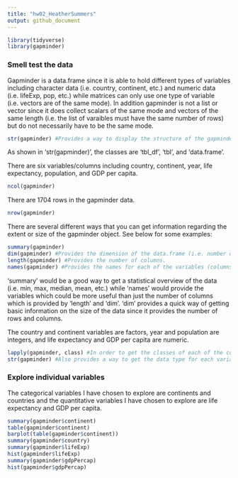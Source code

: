 ```yaml
---
title: "hw02_HeatherSummers"
output: github_document
---
```

```r
library(tidyverse)
library(gapminder)
```

### Smell test the data

Gapminder is a data.frame since it is able to hold different types of variables including character data (i.e. country, continent, etc.) and numeric data (i.e. lifeExp, pop, etc.) while matrices can only use one type of variable (i.e. vectors are of the same mode). In addition gapminder is not a list or vector since it does collect scalars of the same mode and vectors of the same length (i.e. the list of varaibles must have the same number of rows) but do not necessarily have to be the same mode. 
```r
str(gapminder) #Provides a way to display the structure of the gapminder object. 
```

As shown in 'str(gapminder)', the classes are 'tbl_df', 'tbl', and 'data.frame'.

There are six variables/columns including country, continent, year, life expectancy, population, and GDP per capita.
```r
ncol(gapminder)
```

There are 1704 rows in the gapminder data.
```r
nrow(gapminder)
```

There are several different ways that you can get information regarding the extent or size of the gapminder object. See below for some examples:
```r
summary(gapminder)
dim(gapminder) #Provides the dimension of the data.frame (i.e. number of rows and columns).
length(gapminder) #Provides the number of columns.
names(gapminder) #Provides the names for each of the variables (columns).
```
'summary' would be a good way to get a statistical overview of the data (i.e. min, max, median, mean, etc.) while 'names' would provide the variables which could be more useful than just the number of columns which is provided by 'length' and 'dim'. 'dim' provides a quick way of getting basic information on the size of the data since it provides the number of rows and columns.

The country and continent variables are factors, year and population are integers, and life expectancy and GDP per capita are numeric. 
```r
lapply(gapminder, class) #In order to get the classes of each of the columns in the data.frame.
str(gapminder) #Also provides a way to get the data type for each variable.
```

### Explore individual variables

The categorical variables I have chosen to explore are continents and countries and the quantitative variables I have chosen to explore are life expectancy and GDP per capita.
```r
summary(gapminder$continent)
table(gapminder$continent)
barplot(table(gapminder$continent))
summary(gapminder$country)
summary(gapminder$lifeExp)
hist(gapminder$lifeExp)
summary(gapminder$gdpPercap)
hist(gapminder$gdpPercap)
```

